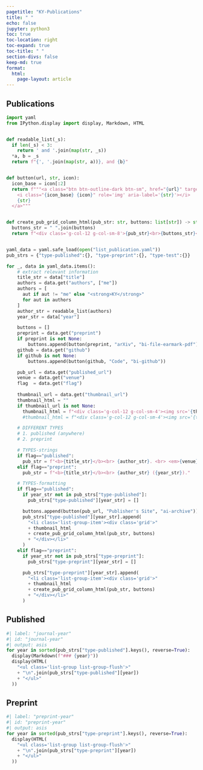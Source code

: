 ```yaml
---
pagetitle: "KY-Publications"
title: " "
echo: false
jupyter: python3
toc: true
toc-location: right
toc-expand: true
toc-title: " "
section-divs: false
keep-md: true
format:
  html:
    page-layout: article
---
```


<!-- # flags -->
<!-- - 'published' : Publication -->
<!-- - 'preprint'  : Preprint -->


:::{.column-body-inset-left}
# Publications 

```python
import yaml
from IPython.display import display, Markdown, HTML


def readable_list(_s):
  if len(_s) < 3:
    return ' and '.join(map(str, _s))
  *a, b = _s
  return f"{', '.join(map(str, a))}, and {b}"


def button(url, str, icon):
  icon_base = icon[:2]
  return f"""<a class="btn btn-outline-dark btn-sm", href="{url}" target="_blank" rel="noopener noreferrer">
    <i class="{icon_base} {icon}" role='img' aria-label='{str}'></i>
    {str}
  </a>"""


def create_pub_grid_column_html(pub_str: str, buttons: list[str]) -> str:
  buttons_str = " ".join(buttons)
  return f"<div class='g-col-12 g-col-sm-8'>{pub_str}<br>{buttons_str}</div>"


yaml_data = yaml.safe_load(open("list_publication.yaml"))
pub_strs = {"type-published":{}, "type-preprint":{}, "type-test":{}}

for _, data in yaml_data.items():
    # extract relevant information
    title_str = data["title"]
    authors = data.get("authors", ["me"])
    authors = [
      aut if aut != "me" else "<strong>KY</strong>"
      for aut in authors
    ]
    author_str = readable_list(authors)
    year_str = data["year"]

    buttons = []
    preprint = data.get("preprint")
    if preprint is not None:
        buttons.append(button(preprint, "arXiv", "bi-file-earmark-pdf"))
    github = data.get("github")
    if github is not None:
        buttons.append(button(github, "Code", "bi-github"))

    pub_url = data.get("published_url")
    venue = data.get("venue")
    flag  = data.get("flag")
    
    thumbnail_url = data.get("thumbnail_url")
    thumbnail_html = ""
    if thumbnail_url is not None:
      thumbnail_html = f"<div class='g-col-12 g-col-sm-4'><img src='{thumbnail_url}' class='img-fluid'></div>"
      #thumbnail_html = f"<div class='g-col-12 g-col-sm-4'><img src='{thumbnail_url}' class='img-fluid'></div>"

    # DIFFERENT TYPES
    # 1. published (anywhere)
    # 2. preprint  

    # TYPES-strings
    if flag=="published":
      pub_str = f"<b>{title_str}</b><br> {author_str}. <br> <em>{venue}</em>."
    elif flag=="preprint":
      pub_str = f"<b>{title_str}</b><br> {author_str} ({year_str})."

    # TYPES-formatting
    if flag=="published":
      if year_str not in pub_strs["type-published"]:
        pub_strs["type-published"][year_str] = []

      buttons.append(button(pub_url, "Publisher's Site", "ai-archive"))
      pub_strs["type-published"][year_str].append(
        "<li class='list-group-item'><div class='grid'>"
        + thumbnail_html
        + create_pub_grid_column_html(pub_str, buttons)
        + "</div></li>"
      )
    elif flag=="preprint":
      if year_str not in pub_strs["type-preprint"]:
        pub_strs["type-preprint"][year_str] = []

      pub_strs["type-preprint"][year_str].append(
        "<li class='list-group-item'><div class='grid'>"
        + thumbnail_html
        + create_pub_grid_column_html(pub_str, buttons)
        + "</div></li>"
      )
```

<!--
## Published 
-->

## Published

```python
#| label: "journal-year"
#| id: "journal-year"
#| output: asis
for year in sorted(pub_strs["type-published"].keys(), reverse=True):
  display(Markdown(f"### {year}"))
  display(HTML(
    "<ul class='list-group list-group-flush'>"
    + "\n".join(pub_strs["type-published"][year])
    + "</ul>"
  ))
```

## Preprint

```python
#| label: "preprint-year"
#| id: "preprint-year"
#| output: asis
for year in sorted(pub_strs["type-preprint"].keys(), reverse=True):
  display(HTML(
    "<ul class='list-group list-group-flush'>"
    + "\n".join(pub_strs["type-preprint"][year])
    + "</ul>"
  ))
```
:::